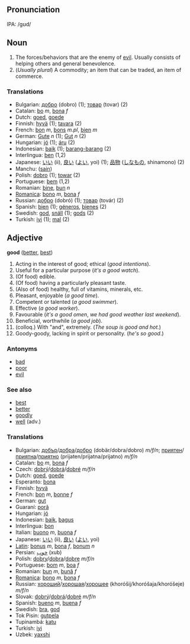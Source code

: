 ==Pronunciation==
IPA: /gʊd/

==Noun==
#The forces/behaviors that are the enemy of [[evil]].  Usually consists of helping others and general benevolence.
#(''Usually plural'') A commodity; an item that can be traded, an item of commerce.

===Translations===
*Bulgarian: [[добро]] (dobro) (1); [[товар]] (tovar) (2)
*Catalan: [[bo]] ''m'', [[bona]] ''f''
*Dutch: [[goed]], [[goede]]
*Finnish: [[hyvä]] (1); [[tavara]] (2)
*French: [[bon]] ''m'', [[bons]] ''m.pl'', [[bien]] ''m''
*German: [[Gute]] ''n'' (1); [[Gut]] ''n'' (2)
*Hungarian: [[jó]] (1); [[áru]] (2)
*Indonesian: [[baik]] (1); [[barang-barang]] (2)
*Interlingua: [[ben]] (1,2)
*Japanese: [[いい]] (ii), [[良い]] ([[よい]], yoi) (1); [[品物]] ([[しなもの]], shinamono) (2)
*Manchu: ([[sain]])
*Polish: [[dobro]] (1); [[towar]] (2)
*Portuguese: [[bem]] (1,2)
*Romanian: [[bine]], [[bun]] ''n'' 
*[[Romanica]]: [[bono]] ''m'', [[bona]] ''f''
*Russian: [[добро]] (dobró) (1); [[товар]] (továr) (2)
*Spanish: [[bien]] (1); [[géneros]], [[bienes]] (2)
*Swedish: [[god]], [[snäll]] (1); [[gods]] (2)
*Turkish: [[iyi]] (1); [[mal]] (2)

==Adjective==
'''good''' ([[better]], [[best]])

#Acting in the interest of good; ethical (''good intentions'').
#Useful for a particular purpose (''it's a good watch'').
#(Of food) edible.
#(Of food) having a particularly pleasant taste.
#(Also of food) healthy, full of vitamins, minerals, etc.
#Pleasant, enjoyable (''a good time'').
#Competent or talented (''a good swimmer'').
#Effective (''a good worker'').
#Favourable (''it's a good omen'', ''we had good weather last weekend'').
#Beneficial, worthwhile (''a good job'').
#(colloq.) With "and", extremely. (''The soup is good and hot.'')
# Goody-goody, lacking in spirit or personality. (''he's so good''.)

===Antonyms===

* [[bad]]
* [[poor]]
* [[evil]]

===See also===
*[[best]]
*[[better]]
*[[goodly]]
*[[well]] (adv.)

===Translations===
*Bulgarian: [[добър]]/[[добра]]/[[добро]] (dobär/dobra/dobro) ''m/f/n''; [[приятен]]/[[приятна]]/[[приятно]] (prijaten/prijatna/prijatno) ''m/f/n''
*Catalan: [[bo]] ''m'', [[bona]] ''f''
*Czech: [[dobrý]]/[[dobrá]]/[[dobré]] ''m/f/n''
*Dutch: [[goed]], [[goede]]
*Esperanto: [[bona]]
*Finnish: [[hyvä]]
*French: [[bon]] ''m'', [[bonne]] ''f''
*German: [[gut]]
*Guaraní: [[porã]]
*Hungarian: [[jó]]
*Indonesian: [[baik]], [[bagus]]
*Interlingua: [[bon]]
*Italian: [[buono]] ''m'', [[buona]] ''f''
*Japanese: [[いい]] (ii), [[良い]] ([[よい]], yoi)
*[[Latin]]: [[bonus]] ''m'', [[bona]] ''f'', [[bonum]] ''n''
*Persian: [[خوب]] (xub)
*Polish: [[dobry]]/[[dobra]]/[[dobre]] ''m/f/n''
*Portuguese: [[bom]] ''m'', [[boa]] ''f''
*Romanian: [[bun]] ''m'', [[bună]] ''f''
*[[Romanica]]: [[bono]] ''m'', [[bona]] ''f''
*Russian: [[хороший]]/[[хорошая]]/[[хорошее]] (khoróšij/khoróšaja/khoróšeje) ''m/f/n''
*Slovak: [[dobrý]]/[[dobrá]]/[[dobré]] ''m/f/n''
*Spanish: [[bueno]] ''m'', [[buena]] ''f''
*Swedish: [[bra]], [[god]]
*Tok Pisin: [[gutpela]]
*Tupinambá: [[katu]]
*Turkish: [[iyi]]
*Uzbek: [[yaxshi]]